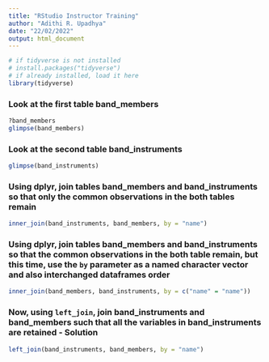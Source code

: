 ```yaml
---
title: "RStudio Instructor Training"
author: "Adithi R. Upadhya"
date: "22/02/2022"
output: html_document
---
```


```r
# if tidyverse is not installed 
# install.packages("tidyverse")
# if already installed, load it here
library(tidyverse)
```

### Look at the first table band_members

```r
?band_members
glimpse(band_members)
```
### Look at the second table band_instruments

```r
glimpse(band_instruments) 
```

### Using dplyr, join tables band_members and band_instruments so that only the common observations in the both tables remain

```r
inner_join(band_instruments, band_members, by = "name") 
```

### Using dplyr, join tables band_members and band_instruments so that the common observations in the both table remain, but this time, use the `by` parameter as a named character vector and also interchanged dataframes order

```r
inner_join(band_members, band_instruments, by = c("name" = "name")) 
```

### Now, using `left_join`, join band_instruments and band_members such that all the variables in band_instruments are retained - Solution

```r
left_join(band_instruments, band_members, by = "name") 
```
